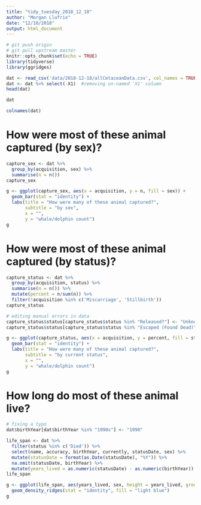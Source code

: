 ```yaml
---
title: "tidy_tuesday_2018_12_18"
author: "Morgan Llufrio"
date: "12/18/2018"
output: html_document
---
```




```r
# git push origin
# git pull upstream master 
knitr::opts_chunk$set(echo = TRUE)
library(tidyverse)
library(ggridges)
```

```r
dat <- read_csv('data/2018-12-18/allCetaceanData.csv', col_names = TRUE)
dat <- dat %>% select(-X1)  #removing un-named 'X1' column
head(dat)

dat
```


```r
colnames(dat)
```

# How were most of these animal captured (by sex)?

```r
capture_sex <- dat %>% 
  group_by(acquisition, sex) %>% 
  summarise(n = n())
capture_sex

g <- ggplot(capture_sex, aes(x = acquisition, y = n, fill = sex)) + 
  geom_bar(stat = "identity") +
  labs(title = "How were many of these animal captured?", 
       subtitle = "by sex",
       x = "", 
       y = "whale/dolphin count")
g
```

# How were most of these animal captured (by status)?

```r
capture_status <- dat %>% 
  group_by(acquisition, status) %>% 
  summarise(n = n()) %>% 
  mutate(percent = n/sum(n)) %>% 
  filter(!acquisition %in% c('Miscarriage', 'Stillbirth'))
capture_status

# editing manual errors in data
capture_status$status[capture_status$status %in% "Released?"] <- "Unknown"
capture_status$status[capture_status$status %in% "Escaped (Found Dead)"] <- "Escaped"

g <- ggplot(capture_status, aes(x = acquisition, y = percent, fill = status)) + 
  geom_bar(stat = "identity") + 
  labs(title = "How were many of these animal captured?", 
       subtitle = "by current status",
       x = "", 
       y = "whale/dolphin count")
g
```

# How long do most of these animal live? 

```r
# fixing a typo
dat$birthYear[dat$birthYear %in% "1990s"] <- "1990"

life_span <- dat %>% 
  filter(status %in% c('Died')) %>% 
  select(name, accuracy, birthYear, currently, statusDate, sex) %>% 
  mutate(statusDate = format(as.Date(statusDate), "%Y")) %>% 
  na.omit(statusDate, birthYear) %>% 
  mutate(years_lived = as.numeric(statusDate) - as.numeric(birthYear))
life_span

g <- ggplot(life_span, aes(years_lived, sex, height = years_lived, group = sex)) +
  geom_density_ridges(stat = "identity", fill = "light blue")
g

```

